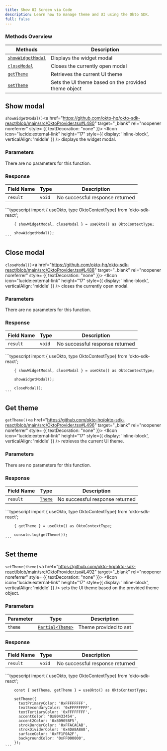 ```yaml
---
title: Show UI Screen via Code
description: Learn how to manage theme and UI using the Okto SDK.
full: false
---
```




### Methods Overview

| Methods                            | Description                                          |                 
|------------------------------------|------------------------------------------------------|
| [`showWidgetModal`](#show-modal)   | Displays the widget modal                            |
| [`closeModal`](#close-modal)       | Closes the currently open modal                      |
| [`getTheme`](#get-theme)           | Retrieves the current UI theme                       |
| [`setTheme`](#set-theme)           | Sets the UI theme based on the provided theme object |

<div className="method-box">

## Show modal

`showWidgetModal()`<a href="https://github.com/okto-hq/okto-sdk-react/blob/main/src/OktoProvider.tsx#L480" target="_blank" rel="noopener noreferrer" style= {{ textDecoration: "none" }}> <IIcon icon="lucide:external-link" height="17" style={{ display: 'inline-block', verticalAlign: 'middle' }} /></a> displays the widget modal.

### Parameters

There are no parameters for this function.

### Response

<Callout title="Success Response">

| Field Name | Type                | Description                                 | 
|------------|---------------------|---------------------------------------------|
| `result`   | `void`              | No successful response returned             | 

</Callout>

<Accordions>
<Accordion title="Example">
<Tabs items={['Typescript']}>
  <Tab value="Typescript">
    ```typescript
        import { useOkto, type OktoContextType} from 'okto-sdk-react';
 
        { showWidgetModal, closeModal } = useOkto() as OktoContextType;
 
        showWidgetModal();
    ```
  </Tab>
</Tabs>
</Accordion>
</Accordions>

</div>

<div className="method-box">

## Close modal

`closeModal()`<a href="https://github.com/okto-hq/okto-sdk-react/blob/main/src/OktoProvider.tsx#L488" target="_blank" rel="noopener noreferrer" style= {{ textDecoration: "none" }}> <IIcon icon="lucide:external-link" height="17" style={{ display: 'inline-block', verticalAlign: 'middle' }} /></a> closes the currently open modal.

### Parameters

There are no parameters for this function.

### Response

<Callout title="Success Response">

| Field Name | Type                | Description                                 | 
|------------|---------------------|---------------------------------------------|
| `result`   | `void`              | No successful response returned             | 

</Callout>

<Accordions>
<Accordion title="Example">
<Tabs items={['Typescript']}>
  <Tab value="Typescript">
    ```typescript
        import { useOkto, type OktoContextType} from 'okto-sdk-react';
 
        { showWidgetModal, closeModal } = useOkto() as OktoContextType;
 
        showWidgetModal();

        closeModal();
    ```
  </Tab>
</Tabs>
</Accordion>
</Accordions>

</div>

<div className="method-box">

## Get theme

`getTheme()`<a href="https://github.com/okto-hq/okto-sdk-react/blob/main/src/OktoProvider.tsx#L496" target="_blank" rel="noopener noreferrer" style= {{ textDecoration: "none" }}> <IIcon icon="lucide:external-link" height="17" style={{ display: 'inline-block', verticalAlign: 'middle' }} /></a> retrieves the current UI theme.

### Parameters

There are no parameters for this function.

### Response

<Callout title="Success Response">

| Field Name | Type                | Description                                 | 
|------------|---------------------|---------------------------------------------|
| `result`   | [`Theme`](/api-docs#model/theme)             | No successful response returned             | 

</Callout>

<Accordions>
<Accordion title="Example">
<Tabs items={['Typescript']}>
  <Tab value="Typescript">
    ```typescript
        import { useOkto, type OktoContextType} from 'okto-sdk-react';
 
        { getTheme } = useOkto() as OktoContextType;
 
        console.log(getTheme());
    ```
  </Tab>
</Tabs>
</Accordion>
</Accordions>

</div>

<div className="method-box">

## Set theme

`setTheme(theme)`<a href="https://github.com/okto-hq/okto-sdk-react/blob/main/src/OktoProvider.tsx#L492" target="_blank" rel="noopener noreferrer" style= {{ textDecoration: "none" }}> <IIcon icon="lucide:external-link" height="17" style={{ display: 'inline-block', verticalAlign: 'middle' }} /></a> sets the UI theme based on the provided theme object.

### Parameters

| Parameter   | Type                 | Description                                               | 
|-------------|----------------------|-----------------------------------------------------------|
| `theme  `   | [`Partial<Theme>`](/api-docs#model/theme)     | Theme provided to set                                     | 

### Response

<Callout title="Success Response">

| Field Name | Type                | Description                                 | 
|------------|---------------------|---------------------------------------------|
| `result`   | `void`             | No successful response returned              | 

</Callout>

<Accordions>
<Accordion title="Example">
<Tabs items={['Typescript']}>
  <Tab value="Typescript">
    ```typescript
        import { useOkto, type OktoContextType} from 'okto-sdk-react';
 
 
        const { setTheme, getTheme } = useOkto() as OktoContextType;
 
        setTheme({
          textPrimaryColor: '0xFFFFFFFF',
          textSecondaryColor: '0xFFFFFFFF',
          textTertiaryColor: '0xFFFFFFFF',
          accentColor: '0x80433454',
          accent2Color: '0x80905BF5',
          strokBorderColor: '0xFFACACAB',
          strokDividerColor: '0x4DA8A8A8',
          surfaceColor: '0xFF1F0A2F',
          backgroundColor: '0xFF000000',
        });
    ```
  </Tab>
</Tabs>
</Accordion>
</Accordions>
</div>